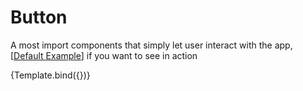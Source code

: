 
<Meta title="Components/Button" />

# Button

A most import components that simply let user interact with the app,[[Default Example](/docs/components-button-example--primary)] if you want to see in action


<Story name="Introduction" args={{}}>
  {Template.bind({})}
</Story>
